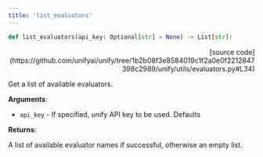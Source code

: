 ```yaml
---
title: 'list_evaluators'
---
```


```python
def list_evaluators(api_key: Optional[str] = None) -> List[str]:
```

<p align="right">[source code](https://github.com/unifyai/unify/tree/1b2b08f3e8584019c1f2a0e0f2212847398c2989/unify/utils/evaluators.py#L34)</p>

Get a list of available evaluators.

**Arguments**:

- `api_key` - If specified, unify API key to be used. Defaults



**Returns**:

A list of available evaluator names if successful, otherwise an empty list.